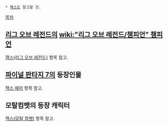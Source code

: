  * [[젝스]]도 참고할 것.

[[목차]]

== [[리그 오브 레전드]]의 [[wiki:"리그 오브 레전드/챔피언" 챔피언]] == 
[[잭스(리그 오브 레전드)]] 항목 참고.

== [[파이널 판타지 7]]의 등장인물 ==
[[잭스 페어]] 항목 참고.

== 모탈컴뱃의 등장 캐릭터 ==
[[잭스(모탈 컴뱃)]] 항목 참고.
